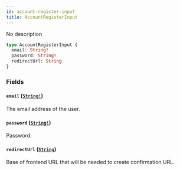 ```yaml
---
id: account-register-input
title: AccountRegisterInput
---
```


No description

```graphql
type AccountRegisterInput {
  email: String!
  password: String!
  redirectUrl: String
}
```

### Fields

#### `email` ([`String!`](/developer/api-reference/scalars/string.mdx))

The email address of the user.

#### `password` ([`String!`](/developer/api-reference/scalars/string.mdx))

Password.

#### `redirectUrl` ([`String`](/developer/api-reference/scalars/string.mdx))

Base of frontend URL that will be needed to create confirmation URL.
